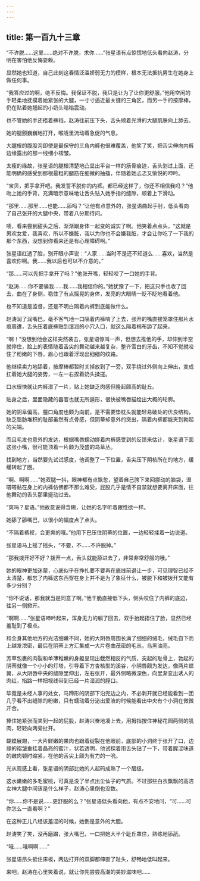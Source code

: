 ```yaml
---
---
---
```

title: 第一百九十三章
---




“不许脱……这里……绝对不许脱，求你……”张星语有点惊慌地低头看向赵涛，分明在害怕他反悔耍赖。

显然她也知道，自己此刻这春情泛滥娇弱无力的模样，根本无法抵抗男生在她身上做任何事。

“我答应过的啊，绝不反悔。我保证不脱，我只是让为了让你更舒服。”他用空闲的手轻柔地抚摸着她紧张的大腿，一寸寸逼近最关键的三角区，而另一手的按摩棒，仍在贴着她翘起的小奶头嗡嗡震动。

也不管她的手还捂着裤裆，赵涛往前压下头，舌头顺着光滑的大腿肌肤向上舔去。

她的腿颤巍巍地打开，喉咙里流动着急促的气息。

大腿根的腹股沟即使是最保守的三角内裤也很难覆盖，他笑了笑，把舌尖伸向内裤边缘露出的那一线细小褶皱。

太瘦的缘故，张星语的腿根清楚地凸显出平台一样的筋骨痕迹，舌头划过上面，还能明确的感受到那根最粗的腿筋在细微的抽搐，伴随着她忐忑又愉悦的呻吟。

“宝贝，把手拿开吧。我发誓不脱你的内裤。都已经这样了，你还不相信我吗？”他吻上她的手背，充满暗示意味地让舌头钻入她手指的缝隙，顺着上下滑动。

“那里……那里……也能……舔吗？”让他有点意外的，张星语曲起手肘，低头看向了自己张开的大腿中央，带着八分期待问。

啧，看来尝到甜头之后，渐渐跟身体一起变的诚实了啊。他笑着点点头，“这就是男欢女爱，我喜欢，所以不嫌脏，我以为你也不会嫌我脏，才会让你吃了一下我的那个东西，没想到你看来还是有心理障碍啊。”

张星语红透了脸，别开眼小声说：“人家……当时不是还不知道么……喜欢，当然是喜欢你啊。我……我以后也可以不介意的。”

“那……可以先把手拿开了吗？”他张开嘴，轻轻咬了一口她的手背。

“赵涛……你不要骗我……我……我相信你的。”她犹豫了一下，把这只手也收了回去，曲在了身侧，稳住了有点摇晃的身体，发亮的大眼睛一眨不眨地看着他。

也不知道是监督，还是不明白隔着内裤到底能做什么。

赵涛润了润嘴巴，毫不客气地一口隔着内裤啃了上去，张开的嘴直接笼罩住那片水痕周遭，舌头压着底裤贴到湿润的小穴入口，就这么隔着棉布舔了起来。

“啊！”没想到他会这样突然袭击，张星语惊叫一声，但想去推他的手，却伸到半空就停住，脸上的表情随着舌尖的舞动越来越复杂，整齐雪白的牙齿，不知不觉就咬住了粉嫩的下唇，眉心也跟着浮现出细细的纹路。

他继续卖力地舔着，按摩棒都暂时关掉放到了一旁，双手绕过外侧向上伸出，变成扛着她大腿的姿势，一左一右捏着奶头揉搓。

口水很快就让内裤湿了一片，贴上她缺乏肉感但隆起颇高的耻丘。

贴身之后，里面隐藏的器官也就无所遁形，很快被嘴唇描绘出大概的轮廓。

她的阴阜偏高，膣口角度也颇为向前，是不需要垫枕头就能轻易破处的优良结构，缺乏脂肪堆积的耻部虽然有点骨感，但阴蒂却意外的突出，隔着内裤都能夹到勃起的尖端。

而且毛发也意外的发达，根据嘴唇蠕动搓着内裤感受到的反馈来估计，张星语下面这张小嘴，很可能顶着一片颇为茂盛的乌草丛。

找到地方，当然要先试试感度，他调整了一下位置，舌尖压下阴核所在的地方，缓缓转起了圈。

“啊、啊啊……”她双腿一抖，眼神都有点飘忽，望着自己胯下来回挪动的脑袋，湿嗒嗒黏在身上的内裤仿佛都不那么难受，屁股几乎是情不自禁就想要离开床面，往他舞动的舌头那里挺动过去。

“爽吗？星语。”他故意说得含糊，让她的名字听着跟性欲一样。

她舔了舔嘴巴，以很小的幅度点了点头。

“不隔着裤衩，会更爽的哦。”他用下巴压住阴蒂的位置，一边轻轻揉着一边说道。

张星语马上摇了摇头，“不要，不……不许脱掉。”

“那我拨开好不好？拨开一点，舌头就能舔进去了，非常非常舒服的哦。”

她的眼神更加迷蒙，心底似乎在挣扎要不要再在底线前退让一步，可见理智已经不太清楚，都忘了内裤这东西穿在身上并不是为了象征什么，被脱下和被拨开又能有多少分别？

“你不说话，那我就当是同意了啊。”他干脆直接低下头，侧头咬住了内裤的底边，往另一侧掀开。

“啊啊……”张星语呻吟起来，浑身无力的躺了回去，双手抬起捂住了脸，显然已经羞耻到了极点。

和全身其他地方的光洁细嫩不同，她的大阴唇周围长满了细细的绒毛，绒毛自下而上越发浓密，最后在阴蒂上方汇集成一大片卷曲茂密的毛丛，乌黑油亮。

芳草包裹的肉裂和单薄稚嫩的身躯呈现出截然相反的气质，突起的耻骨上，勃起的阴蒂就像一个小小的灯塔，引导着下方杏核型的溪谷，小阴唇颇为发达，像两片蝶翼，从大阴唇中央的缝隙里伸出，左右张开，最外侧略微深色，向里渐变出诱人的肉红，指路一样把视线带到已经一片湿润的膣口。

毕竟是未经人事的处女，马蹄形的阴部下沿兜边之内，不必剥开就已经能看到一团几乎看不出缝隙的粉嫩，只有蠕动着分泌出爱液的时候能看出中央有个小洞在微微开合。

捧住她紧张而夹到一起的屁股，赵涛兴奋地凑上去，用拇指按住神秘花园两侧的肌肉，轻轻向两旁扯开。

蝴蝶展翅，一大片鲜嫩的果肉也跟着绽裂在他眼前，底部的小洞终于张开了口，边缘的褶皱垂挂着晶亮的蜜汁，状若透明，他试探着用舌头钻了一下，带着腥涩味道的嫩肉顿时缩紧，在他的舌尖上颇为有力的一吮。

光从观感上看，张星语的阴部比她的人起码成熟了一个层级。

这水嫩嫩的多毛蜜桃，可真是没了半点出尘仙子的气质。不过那些白衣飘飘的高洁女神大腿中间该是什么样子，赵涛心里倒也没数。

“你……你不是说……更舒服的么？”张星语低头看向他，有点不安地问，“可……可你怎么一直看啊？”

在这种正儿八经该羞涩的时候，她倒是意外的大胆。

赵涛笑了笑，没再磨蹭，张大嘴巴，一口把她大半个耻丘罩住，熟练地舔舐。

“哦……哦啊啊……”

张星语昂头抵住床板，两边打开的双脚都伸直了趾头，舒畅地低叫起来。

来吧，赵涛在心里笑着说，就让你先尝尝高潮的美妙滋味吧……